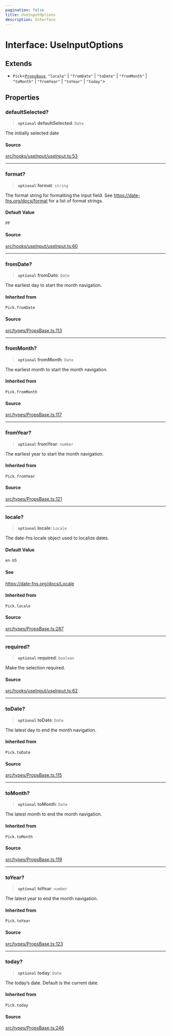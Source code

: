 ```yaml
---
pagination: false
title: UseInputOptions
description: Interface
---
```


# Interface: UseInputOptions

## Extends

- `Pick`\<[`PropsBase`](/api/latest/interfaces/PropsBase.mdx), `"locale"` \| `"fromDate"` \| `"toDate"` \| `"fromMonth"` \| `"toMonth"` \| `"fromYear"` \| `"toYear"` \| `"today"`\>

## Properties

### defaultSelected?

> **`optional`** **defaultSelected**: `Date`

The initially selected date

#### Source

[src/hooks/useInput/useInput.ts:53](https://github.com/gpbl/react-day-picker/blob/575f9be39/src/hooks/useInput/useInput.ts#L53)

***

### format?

> **`optional`** **format**: `string`

The format string for formatting the input field. See
https://date-fns.org/docs/format for a list of format strings.

#### Default Value

```ts
PP
```

#### Source

[src/hooks/useInput/useInput.ts:60](https://github.com/gpbl/react-day-picker/blob/575f9be39/src/hooks/useInput/useInput.ts#L60)

***

### fromDate?

> **`optional`** **fromDate**: `Date`

The earliest day to start the month navigation.

#### Inherited from

`Pick.fromDate`

#### Source

[src/types/PropsBase.ts:113](https://github.com/gpbl/react-day-picker/blob/575f9be39/src/types/PropsBase.ts#L113)

***

### fromMonth?

> **`optional`** **fromMonth**: `Date`

The earliest month to start the month navigation.

#### Inherited from

`Pick.fromMonth`

#### Source

[src/types/PropsBase.ts:117](https://github.com/gpbl/react-day-picker/blob/575f9be39/src/types/PropsBase.ts#L117)

***

### fromYear?

> **`optional`** **fromYear**: `number`

The earliest year to start the month navigation.

#### Inherited from

`Pick.fromYear`

#### Source

[src/types/PropsBase.ts:121](https://github.com/gpbl/react-day-picker/blob/575f9be39/src/types/PropsBase.ts#L121)

***

### locale?

> **`optional`** **locale**: `Locale`

The date-fns locale object used to localize dates.

#### Default Value

```ts
en-US
```

#### See

https://date-fns.org/docs/Locale

#### Inherited from

`Pick.locale`

#### Source

[src/types/PropsBase.ts:287](https://github.com/gpbl/react-day-picker/blob/575f9be39/src/types/PropsBase.ts#L287)

***

### required?

> **`optional`** **required**: `boolean`

Make the selection required.

#### Source

[src/hooks/useInput/useInput.ts:62](https://github.com/gpbl/react-day-picker/blob/575f9be39/src/hooks/useInput/useInput.ts#L62)

***

### toDate?

> **`optional`** **toDate**: `Date`

The latest day to end the month navigation.

#### Inherited from

`Pick.toDate`

#### Source

[src/types/PropsBase.ts:115](https://github.com/gpbl/react-day-picker/blob/575f9be39/src/types/PropsBase.ts#L115)

***

### toMonth?

> **`optional`** **toMonth**: `Date`

The latest month to end the month navigation.

#### Inherited from

`Pick.toMonth`

#### Source

[src/types/PropsBase.ts:119](https://github.com/gpbl/react-day-picker/blob/575f9be39/src/types/PropsBase.ts#L119)

***

### toYear?

> **`optional`** **toYear**: `number`

The latest year to end the month navigation.

#### Inherited from

`Pick.toYear`

#### Source

[src/types/PropsBase.ts:123](https://github.com/gpbl/react-day-picker/blob/575f9be39/src/types/PropsBase.ts#L123)

***

### today?

> **`optional`** **today**: `Date`

The today’s date. Default is the current date.

#### Inherited from

`Pick.today`

#### Source

[src/types/PropsBase.ts:246](https://github.com/gpbl/react-day-picker/blob/575f9be39/src/types/PropsBase.ts#L246)
